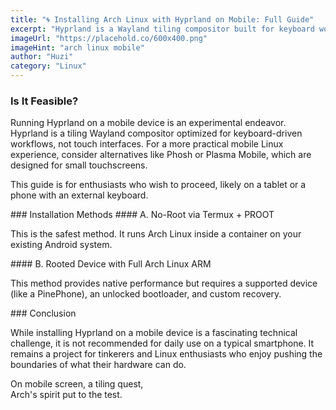 ```yaml
---
title: "🌀 Installing Arch Linux with Hyprland on Mobile: Full Guide"
excerpt: "Hyprland is a Wayland tiling compositor built for keyboard workflows, not optimized for touch interfaces on phones. Most users suggest better candidates like Phosh or GNOME on a phone."
imageUrl: "https://placehold.co/600x400.png"
imageHint: "arch linux mobile"
author: "Huzi"
category: "Linux"
---
```


### Is It Feasible?
<p>Running Hyprland on a mobile device is an experimental endeavor. Hyprland is a tiling Wayland compositor optimized for keyboard-driven workflows, not touch interfaces. For a more practical mobile Linux experience, consider alternatives like Phosh or Plasma Mobile, which are designed for small touchscreens.</p>
<p>This guide is for enthusiasts who wish to proceed, likely on a tablet or a phone with an external keyboard.</p>
### Installation Methods
#### A. No-Root via Termux + PROOT
<p>This is the safest method. It runs Arch Linux inside a container on your existing Android system.</p>
#### B. Rooted Device with Full Arch Linux ARM
<p>This method provides native performance but requires a supported device (like a PinePhone), an unlocked bootloader, and custom recovery.</p>
### Conclusion
<p>While installing Hyprland on a mobile device is a fascinating technical challenge, it is not recommended for daily use on a typical smartphone. It remains a project for tinkerers and Linux enthusiasts who enjoy pushing the boundaries of what their hardware can do.</p>
<div className="italic text-center text-muted-foreground pt-4 border-t mt-8">
  On mobile screen, a tiling quest,<br/>
  Arch's spirit put to the test.
</div>
